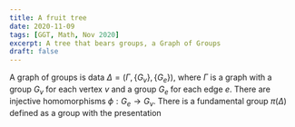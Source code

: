 ```yaml
---
title: A fruit tree
date: 2020-11-09
tags: [GGT, Math, Nov 2020]
excerpt: A tree that bears groups, a Graph of Groups
draft: false
---
```

A graph of groups is data $\Delta =(\Gamma,\{G_v\},\{G_e\})$, where $\Gamma$ is a graph with a group $G_v$ for each vertex $v$ and a group $G_e$ for each edge $e$.
 There are injective homomorphisms $\phi: G_e \to G_v$. 
There is a fundamental group $\pi(\Delta)$ defined as a group with the presentation 